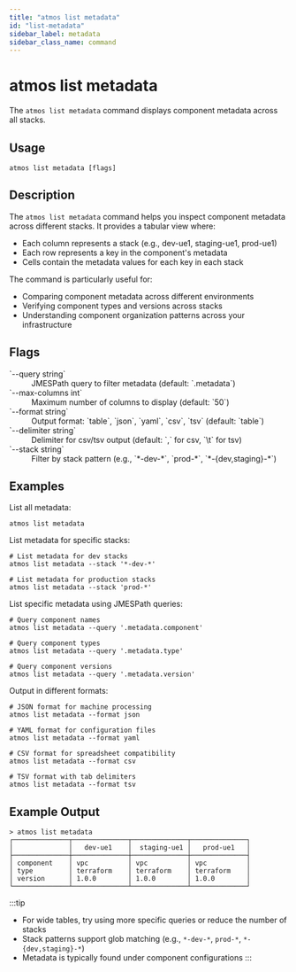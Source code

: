 ```yaml
---
title: "atmos list metadata"
id: "list-metadata"
sidebar_label: metadata
sidebar_class_name: command
---
```


# atmos list metadata

The `atmos list metadata` command displays component metadata across all stacks.

## Usage

```shell
atmos list metadata [flags]
```

## Description

The `atmos list metadata` command helps you inspect component metadata across different stacks. It provides a tabular view where:

- Each column represents a stack (e.g., dev-ue1, staging-ue1, prod-ue1)
- Each row represents a key in the component's metadata
- Cells contain the metadata values for each key in each stack

The command is particularly useful for:
- Comparing component metadata across different environments
- Verifying component types and versions across stacks
- Understanding component organization patterns across your infrastructure

## Flags

<dl>
  <dt>`--query string`</dt>
  <dd>JMESPath query to filter metadata (default: `.metadata`)</dd>
  <dt>`--max-columns int`</dt>
  <dd>Maximum number of columns to display (default: `50`)</dd>
  <dt>`--format string`</dt>
  <dd>Output format: `table`, `json`, `yaml`, `csv`, `tsv` (default: `table`)</dd>
  <dt>`--delimiter string`</dt>
  <dd>Delimiter for csv/tsv output (default: `,` for csv, `\t` for tsv)</dd>
  <dt>`--stack string`</dt>
  <dd>Filter by stack pattern (e.g., `*-dev-*`, `prod-*`, `*-{dev,staging}-*`)</dd>
</dl>

## Examples

List all metadata:
```shell
atmos list metadata
```

List metadata for specific stacks:
```shell
# List metadata for dev stacks
atmos list metadata --stack '*-dev-*'

# List metadata for production stacks
atmos list metadata --stack 'prod-*'
```

List specific metadata using JMESPath queries:
```shell
# Query component names
atmos list metadata --query '.metadata.component'

# Query component types
atmos list metadata --query '.metadata.type'

# Query component versions
atmos list metadata --query '.metadata.version'
```

Output in different formats:
```shell
# JSON format for machine processing
atmos list metadata --format json

# YAML format for configuration files
atmos list metadata --format yaml

# CSV format for spreadsheet compatibility
atmos list metadata --format csv

# TSV format with tab delimiters
atmos list metadata --format tsv
```

## Example Output

```shell
> atmos list metadata
┌──────────────┬──────────────┬──────────────┬──────────────┐
│              │   dev-ue1    │  staging-ue1 │   prod-ue1   │
├──────────────┼──────────────┼──────────────┼──────────────┤
│ component    │ vpc          │ vpc          │ vpc          │
│ type         │ terraform    │ terraform    │ terraform    │
│ version      │ 1.0.0        │ 1.0.0        │ 1.0.0        │
└──────────────┴──────────────┴──────────────┴──────────────┘
```

:::tip
- For wide tables, try using more specific queries or reduce the number of stacks
- Stack patterns support glob matching (e.g., `*-dev-*`, `prod-*`, `*-{dev,staging}-*`)
- Metadata is typically found under component configurations
:::
